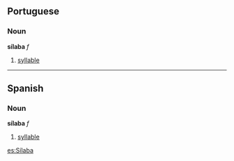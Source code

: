==Portuguese==
===Noun===
'''sílaba''' ''f''

# [[syllable]]

----

==Spanish==
===Noun===
'''sílaba''' ''f''

# [[syllable]]

[[es:Sílaba]]